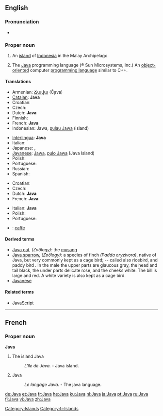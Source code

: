 {{wikipedia}}
{{also|java}}
==English==

===Pronunciation===
* {{SAMPA|/"dZA:va/}}
*: {{rhymes|ɑːvə}}

===Proper noun===
{{en-proper-noun}}

# An [[island]] of [[Indonesia]] in the Malay Archipelago.
# {{programming language}} The [[w:Java programming language|Java]] programming language (® Sun Microsystems, Inc.)  An [[object-oriented]] computer [[programming language]] similar to C++.

====Translations====
{{trans-top|island of Indonesia}}
* Armenian: [[Ճավա]] (Č̣ava)
* [[Catalan]]: '''Java'''
* Croatian: {{t-|hr|Java|f}}
* Czech: {{t-|cs|Jáva|f}}
* Dutch: '''Java''' {{n}}
* Finnish: {{t+|fi|Jaava}}
* French: '''Java''' {{f}}
* Indonesian: Jawa, [[pulau Jawa]] (island)
{{trans-mid}}
* [[Interlingua]]: '''Java'''
* Italian: {{t-|it|Giava}}
* Japanese: {{t-|ja|ジャワ|sc=Jpan}}, {{t-|ja|ジャワ島|sc=Jpan}}
* [[Javanese]]: [[Jawa]], [[pulo Jawa]] (Java Island)
* Polish: {{t|pl|Jawa|f}}
* Portuguese: {{t+|pt|Java|f}}
* Russian: {{t|ru|Ява|f|tr=jáva|sc=Cyrl}}
* Spanish: {{t-|es|Java}}
{{trans-bottom}}

{{trans-top|programming language}}
<!-- Trade marks are international. Therefore, make an entry only, if the word is NOT spelled Java in the language concerned or there's a gender to be applied-->
* Croatian: {{t-|hr|Java|f}}
* Czech: {{t-|cs|Java|f}}
* Dutch: '''Java''' {{n}}
* French: '''Java''' {{m}}
{{trans-mid}}
* Italian: '''Java''' {{m}}
* Polish: {{t|pl|Java}}
* Portuguese: {{t+|pt|Java|m}}
{{trans-bottom}}

{{checktrans-top}}
* {{ttbc|Interlingua}}: [[caffe]]
{{trans-bottom}}

====Derived terms====
* [[Java cat]], ''(Zoölogy):'' the [[musang]]
* [[Java sparrow]], ''(Zoölogy):'' a species of finch ''(Padda oryzivora)'', native of Java, but very commonly kept as a cage bird; -- called also ricebird, and paddy bird . In the male the upper parts are glaucous gray, the head and tail black, the under parts delicate rose, and the cheeks white. The bill is large and red. A white variety is also kept as a cage bird.
* [[Javanese]]

====Related terms====
* [[JavaScript]]

[[Category:Islands]]

----

==French==

===Proper noun===
'''Java'''

# The island Java
#: ''L'île de Java.'' - Java island.
# Java
#: ''Le langage Java.'' - The java language.
<!--move to [[java]]: # A dance.
#: ''Il danse la '''java.'' - He dances java.-->

[[Category:fr:Islands]]

[[de:Java]]
[[et:Java]]
[[fr:Java]]
[[he:Java]]
[[ku:Java]]
[[nl:Java]]
[[ja:Java]]
[[pt:Java]]
[[ru:Java]]
[[fi:Java]]
[[vi:Java]]
[[zh:Java]]